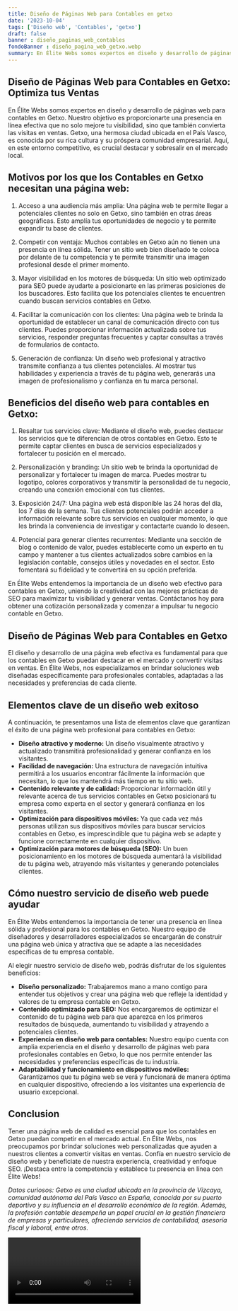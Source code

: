 ```yaml
---
title: Diseño de Páginas Web para Contables en getxo
date: '2023-10-04'
tags: ['Diseño web', 'Contables', 'getxo']
draft: false
banner : diseño_paginas_web_contables
fondoBanner : diseño_pagina_web_getxo.webp
summary: En Élite Webs somos expertos en diseño y desarrollo de páginas web para contables en Getxo. Nuestro objetivo es proporcionarte una presencia en línea efectiva que no solo mejore tu visibilidad, sino que también convierta las visitas en ventas. Getxo, una hermosa ciudad ubicada en el País Vasco, es conocida por su rica cultura y su próspera comunidad empresarial. Aquí, en este entorno competitivo, es crucial destacar y sobresalir en el mercado local.
---
```


## Diseño de Páginas Web para Contables en Getxo: Optimiza tus Ventas

En Élite Webs somos expertos en diseño y desarrollo de páginas web para contables en Getxo. Nuestro objetivo es proporcionarte una presencia en línea efectiva que no solo mejore tu visibilidad, sino que también convierta las visitas en ventas. Getxo, una hermosa ciudad ubicada en el País Vasco, es conocida por su rica cultura y su próspera comunidad empresarial. Aquí, en este entorno competitivo, es crucial destacar y sobresalir en el mercado local.

## Motivos por los que los Contables en Getxo necesitan una página web:

1. Acceso a una audiencia más amplia: Una página web te permite llegar a potenciales clientes no solo en Getxo, sino también en otras áreas geográficas. Esto amplía tus oportunidades de negocio y te permite expandir tu base de clientes.

2. Competir con ventaja: Muchos contables en Getxo aún no tienen una presencia en línea sólida. Tener un sitio web bien diseñado te coloca por delante de tu competencia y te permite transmitir una imagen profesional desde el primer momento.

3. Mayor visibilidad en los motores de búsqueda: Un sitio web optimizado para SEO puede ayudarte a posicionarte en las primeras posiciones de los buscadores. Esto facilita que los potenciales clientes te encuentren cuando buscan servicios contables en Getxo.

4. Facilitar la comunicación con los clientes: Una página web te brinda la oportunidad de establecer un canal de comunicación directo con tus clientes. Puedes proporcionar información actualizada sobre tus servicios, responder preguntas frecuentes y captar consultas a través de formularios de contacto.

5. Generación de confianza: Un diseño web profesional y atractivo transmite confianza a tus clientes potenciales. Al mostrar tus habilidades y experiencia a través de tu página web, generarás una imagen de profesionalismo y confianza en tu marca personal.

## Beneficios del diseño web para contables en Getxo:

1. Resaltar tus servicios clave: Mediante el diseño web, puedes destacar los servicios que te diferencian de otros contables en Getxo. Esto te permite captar clientes en busca de servicios especializados y fortalecer tu posición en el mercado.

2. Personalización y branding: Un sitio web te brinda la oportunidad de personalizar y fortalecer tu imagen de marca. Puedes mostrar tu logotipo, colores corporativos y transmitir la personalidad de tu negocio, creando una conexión emocional con tus clientes.

3. Exposición 24/7: Una página web está disponible las 24 horas del día, los 7 días de la semana. Tus clientes potenciales podrán acceder a información relevante sobre tus servicios en cualquier momento, lo que les brinda la conveniencia de investigar y contactarte cuando lo deseen.

4. Potencial para generar clientes recurrentes: Mediante una sección de blog o contenido de valor, puedes establecerte como un experto en tu campo y mantener a tus clientes actualizados sobre cambios en la legislación contable, consejos útiles y novedades en el sector. Esto fomentará su fidelidad y te convertirá en su opción preferida.

En Élite Webs entendemos la importancia de un diseño web efectivo para contables en Getxo, uniendo la creatividad con las mejores prácticas de SEO para maximizar tu visibilidad y generar ventas. Contáctanos hoy para obtener una cotización personalizada y comenzar a impulsar tu negocio contable en Getxo.

<GifSeo />

<Cta />

## Diseño de Páginas Web para Contables en Getxo

El diseño y desarrollo de una página web efectiva es fundamental para que los contables en Getxo puedan destacar en el mercado y convertir visitas en ventas. En Élite Webs, nos especializamos en brindar soluciones web diseñadas específicamente para profesionales contables, adaptadas a las necesidades y preferencias de cada cliente.

## Elementos clave de un diseño web exitoso

A continuación, te presentamos una lista de elementos clave que garantizan el éxito de una página web profesional para contables en Getxo:

- **Diseño atractivo y moderno:** Un diseño visualmente atractivo y actualizado transmitirá profesionalidad y generar confianza en los visitantes.
- **Facilidad de navegación:** Una estructura de navegación intuitiva permitirá a los usuarios encontrar fácilmente la información que necesitan, lo que los mantendrá más tiempo en tu sitio web.
- **Contenido relevante y de calidad:** Proporcionar información útil y relevante acerca de tus servicios contables en Getxo posicionará tu empresa como experta en el sector y generará confianza en los visitantes.
- **Optimización para dispositivos móviles:** Ya que cada vez más personas utilizan sus dispositivos móviles para buscar servicios contables en Getxo, es imprescindible que tu página web se adapte y funcione correctamente en cualquier dispositivo.
- **Optimización para motores de búsqueda (SEO):** Un buen posicionamiento en los motores de búsqueda aumentará la visibilidad de tu página web, atrayendo más visitantes y generando potenciales clientes.

## Cómo nuestro servicio de diseño web puede ayudar

En Élite Webs entendemos la importancia de tener una presencia en línea sólida y profesional para los contables en Getxo. Nuestro equipo de diseñadores y desarrolladores especializados se encargarán de construir una página web única y atractiva que se adapte a las necesidades específicas de tu empresa contable.

Al elegir nuestro servicio de diseño web, podrás disfrutar de los siguientes beneficios:

- **Diseño personalizado:** Trabajaremos mano a mano contigo para entender tus objetivos y crear una página web que refleje la identidad y valores de tu empresa contable en Getxo.
- **Contenido optimizado para SEO:** Nos encargaremos de optimizar el contenido de tu página web para que aparezca en los primeros resultados de búsqueda, aumentando tu visibilidad y atrayendo a potenciales clientes.
- **Experiencia en diseño web para contables:** Nuestro equipo cuenta con amplia experiencia en el diseño y desarrollo de páginas web para profesionales contables en Getxo, lo que nos permite entender las necesidades y preferencias específicas de tu industria.
- **Adaptabilidad y funcionamiento en dispositivos móviles:** Garantizamos que tu página web se verá y funcionará de manera óptima en cualquier dispositivo, ofreciendo a los visitantes una experiencia de usuario excepcional.

## Conclusion

Tener una página web de calidad es esencial para que los contables en Getxo puedan competir en el mercado actual. En Élite Webs, nos preocupamos por brindar soluciones web personalizadas que ayuden a nuestros clientes a convertir visitas en ventas. Confía en nuestro servicio de diseño web y benefíciate de nuestra experiencia, creatividad y enfoque SEO. ¡Destaca entre la competencia y establece tu presencia en línea con Élite Webs!

*Datos curiosos: Getxo es una ciudad ubicada en la provincia de Vizcaya, comunidad autónoma del País Vasco en España, conocida por su puerto deportivo y su influencia en el desarrollo económico de la región. Además, la profesión contable desempeña un papel crucial en la gestión financiera de empresas y particulares, ofreciendo servicios de contabilidad, asesoría fiscal y laboral, entre otros.*

<Video />

<CtaBot job='Contables' city='getxo'/>

<Gmaps query='getxo+españa+maps' />